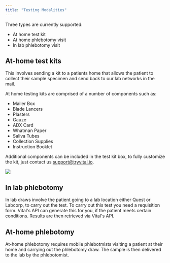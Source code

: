 ```yaml
---
title: "Testing Modalities"
---
```


Three types are currently supported:

- At home test kit
- At home phlebotomy visit
- In lab phlebotomy visit

## At-home test kits

This involves sending a kit to a patients home that allows the patient to collect their
sample specimen and send back to our lab networks in the mail.

At home testing kits are comprised of a number of components such as:

 <div className="flex flex-row">
  <div>

- Mailer Box
- Blade Lancers
- Plasters
- Gauze
- ADX Card
- Whatman Paper
- Saliva Tubes
- Collection Supplies
- Instruction Booklet

Additional components can be included in the test kit box, to fully customize the kit, just contact us support@tryvital.io.

  </div>
  <img src="/img/wyndly.png" className="w-1/2 h-1/2" />
</div>

## In lab phlebotomy

In lab draws involve the patient going to a lab location either Quest or Labcorp, to carry out the test.
To carry out this test you need a requisition form. Vital's API can generate this for you, if the patient meets certain conditions. Results are then retrieved via Vital's API.

## At-home phlebotomy

At-home phlebotomy requires mobile phlebotmists visiting a patient at their home and carrying out the phlebotomy draw. The sample is then delivered to the lab by the phlebotomist.
